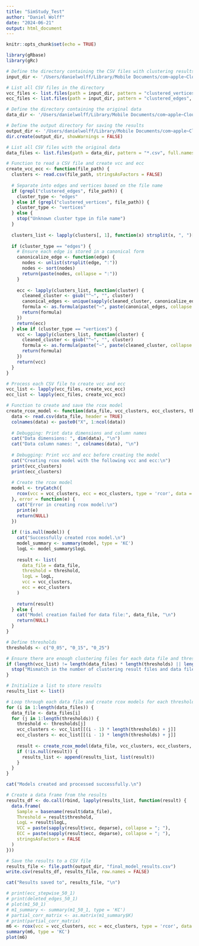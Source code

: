 ```yaml
---
title: "SimStudy_Test"
author: "Daniel Wolff"
date: "2024-06-21"
output: html_document
---
```


```r
knitr::opts_chunk$set(echo = TRUE)
```
```r
library(gRbase)
library(gRc)

# Define the directory containing the CSV files with clustering results
input_dir <- '/Users/danielwolff/Library/Mobile Documents/com~apple~CloudDocs/TU/Jaar 3/BEP/Python/Clustering_Results'

# List all CSV files in the directory
vcc_files <- list.files(path = input_dir, pattern = "clustered_vertices", full.names = TRUE)
ecc_files <- list.files(path = input_dir, pattern = "clustered_edges", full.names = TRUE)

# Define the directory containing the original data
data_dir <- '/Users/danielwolff/Library/Mobile Documents/com~apple~CloudDocs/TU/Jaar 3/BEP/Python/SimStudy_Samples'

# Define the output directory for saving the results
output_dir <- '/Users/danielwolff/Library/Mobile Documents/com~apple~CloudDocs/TU/Jaar 3/BEP/Python/Final_Model'
dir.create(output_dir, showWarnings = FALSE)

# List all CSV files with the original data
data_files <- list.files(path = data_dir, pattern = "*.csv", full.names = TRUE)

# Function to read a CSV file and create vcc and ecc
create_vcc_ecc <- function(file_path) {
  clusters <- read.csv(file_path, stringsAsFactors = FALSE)
  
  # Separate into edges and vertices based on the file name
  if (grepl("clustered_edges", file_path)) {
    cluster_type <- "edges"
  } else if (grepl("clustered_vertices", file_path)) {
    cluster_type <- "vertices"
  } else {
    stop("Unknown cluster type in file name")
  }
  
  clusters_list <- lapply(clusters[, 1], function(x) strsplit(x, ", ")[[1]])
  
  if (cluster_type == "edges") {
    # Ensure each edge is stored in a canonical form
    canonicalize_edge <- function(edge) {
      nodes <- unlist(strsplit(edge, ":"))
      nodes <- sort(nodes)
      return(paste(nodes, collapse = ":"))
    }
    
    ecc <- lapply(clusters_list, function(cluster) {
      cleaned_cluster <- gsub("^~", "", cluster)
      canonical_edges <- unique(sapply(cleaned_cluster, canonicalize_edge))
      formula <- as.formula(paste("~", paste(canonical_edges, collapse = " + "), sep = ""))
      return(formula)
    })
    return(ecc)
  } else if (cluster_type == "vertices") {
    vcc <- lapply(clusters_list, function(cluster) {
      cleaned_cluster <- gsub("^~", "", cluster)
      formula <- as.formula(paste("~", paste(cleaned_cluster, collapse = " + "), sep = ""))
      return(formula)
    })
    return(vcc)
  }
}

# Process each CSV file to create vcc and ecc
vcc_list <- lapply(vcc_files, create_vcc_ecc)
ecc_list <- lapply(ecc_files, create_vcc_ecc)

# Function to create and save the rcox model
create_rcox_model <- function(data_file, vcc_clusters, ecc_clusters, threshold) {
  data <- read.csv(data_file, header = TRUE)
  colnames(data) <- paste0("X", 1:ncol(data))
  
  # Debugging: Print data dimensions and column names
  cat("Data dimensions: ", dim(data), "\n")
  cat("Data column names: ", colnames(data), "\n")
  
  # Debugging: Print vcc and ecc before creating the model
  cat("Creating rcox model with the following vcc and ecc:\n")
  print(vcc_clusters)
  print(ecc_clusters)
  
  # Create the rcox model
  model <- tryCatch({
    rcox(vcc = vcc_clusters, ecc = ecc_clusters, type = 'rcor', data = data)
  }, error = function(e) {
    cat("Error in creating rcox model:\n")
    print(e)
    return(NULL)
  })
  
  if (!is.null(model)) {
    cat("Successfully created rcox model.\n")
    model_summary <- summary(model, type = 'KC')
    logL <- model_summary$logL
    
    result <- list(
      data_file = data_file,
      threshold = threshold,
      logL = logL,
      vcc = vcc_clusters,
      ecc = ecc_clusters
    )
    
    return(result)
  } else {
    cat("Model creation failed for data file:", data_file, "\n")
    return(NULL)
  }
}

# Define thresholds
thresholds <- c("0_05", "0_15", "0_25")

# Ensure there are enough clustering files for each data file and threshold combination
if (length(vcc_list) != length(data_files) * length(thresholds) || length(ecc_list) != length(data_files) * length(thresholds)) {
  stop("Mismatch in the number of clustering result files and data files")
}

# Initialize a list to store results
results_list <- list()

# Loop through each data file and create rcox models for each threshold
for (i in 1:length(data_files)) {
  data_file <- data_files[i]
  for (j in 1:length(thresholds)) {
    threshold <- thresholds[j]
    vcc_clusters <- vcc_list[[(i - 1) * length(thresholds) + j]]
    ecc_clusters <- ecc_list[[(i - 1) * length(thresholds) + j]]
    
    result <- create_rcox_model(data_file, vcc_clusters, ecc_clusters, threshold)
    if (!is.null(result)) {
      results_list <- append(results_list, list(result))
    }
  }
}

cat("Models created and processed successfully.\n")

# Create a data frame from the results
results_df <- do.call(rbind, lapply(results_list, function(result) {
  data.frame(
    Sample = basename(result$data_file),
    Threshold = result$threshold,
    LogL = result$logL,
    VCC = paste(sapply(result$vcc, deparse), collapse = "; "),
    ECC = paste(sapply(result$ecc, deparse), collapse = "; "),
    stringsAsFactors = FALSE
  )
}))

# Save the results to a CSV file
results_file <- file.path(output_dir, "final_model_results.csv")
write.csv(results_df, results_file, row.names = FALSE)

cat("Results saved to", results_file, "\n")

```

```r
# print(ecc_stepwise_50_1)
# print(deleted_edges_50_1)
# plot(m1_50_1)
# m1_summary <- summary(m1_50_1, type = 'KC')
# partial_corr_matrix <- as.matrix(m1_summary$K)
# print(partial_corr_matrix)
m6 <- rcox(vcc = vcc_clusters, ecc = ecc_clusters, type = 'rcor', data = data)
summary(m6, type = 'KC')
plot(m6)
```